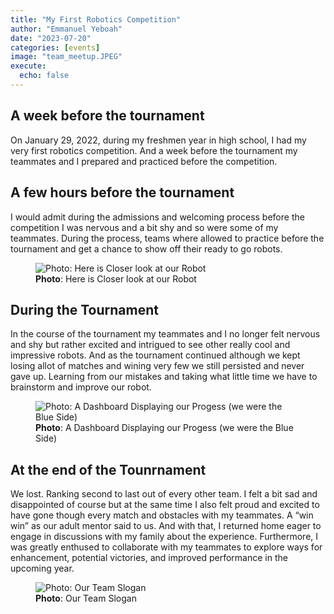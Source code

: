 ```yaml
---
title: "My First Robotics Competition"
author: "Emmanuel Yeboah"
date: "2023-07-20"
categories: [events]
image: "team_meetup.JPEG"
execute: 
  echo: false
---
```


## A week before the tournament

On January 29, 2022, during my freshmen year in high school, I had my very first robotics competition. And a week before the tournament my teammates and I prepared and practiced before the competition.  

## A few hours before the tournament

I would admit during the admissions and welcoming process before the competition I was nervous and a bit shy and so were some of my teammates. During the process, teams where allowed to practice before the tournament and get a chance to show off their ready to go robots. 

![**Photo**: Here is Closer look at our Robot](images/team_meetup.JPEG)

## During the Tournament
In the course of the tournament my teammates and I no longer felt nervous and shy but rather excited and intrigued to see other really cool and impressive robots. And as the tournament continued although we kept losing allot of matches and wining very few we still persisted and never gave up. Learning from our mistakes and taking what little time we have to brainstorm and improve our robot. 

![**Photo**: A Dashboard Displaying our Progess (we were the Blue Side)](images/Score_Board.JPEG)

## At the end of the Tounrnament

We lost. Ranking second to last out of every other team. I felt a bit sad and disappointed of course but at the same time I also felt proud and excited to have gone though every match and obstacles with my teammates. A "win win" as our adult mentor said to us. And with that, I returned home eager to engage in discussions with my family about the experience. Furthermore, I was greatly enthused to collaborate with my teammates to explore ways for enhancement, potential victories, and improved performance in the upcoming year.

![**Photo**: Our Team Slogan](images/team_logo.JPEG) 













